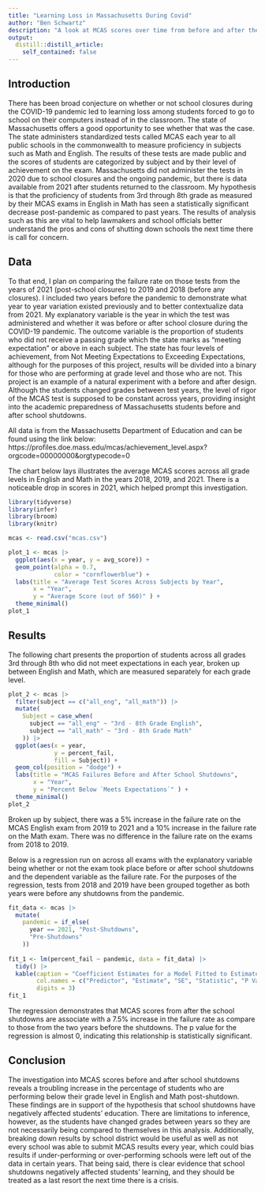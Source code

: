 ```yaml
---
title: "Learning Loss in Massachusetts During Covid"
author: "Ben Schwartz"
description: "A look at MCAS scores over time from before and after the school shutdowns during the COVID-19 pandemic"
output:
  distill::distill_article:
    self_contained: false
---
```




## Introduction

There has been broad conjecture on whether or not school closures during the COVID-19 pandemic led to learning loss among students forced to go to school on their computers instead of in the classroom. The state of Massachusetts offers a good opportunity to see whether that was the case. The state administers standardized tests called MCAS each year to all public schools in the commonwealth to measure proficiency in subjects such as Math and English. The results of these tests are made public and the scores of students are categorized by subject and by their level of achievement on the exam. Massachusetts did not administer the tests in 2020 due to school closures and the ongoing pandemic, but there is data available from 2021 after students returned to the classroom. My hypothesis is that the proficiency of students from 3rd through 8th grade as measured by their MCAS exams in English in Math has seen a statistically significant decrease post-pandemic as compared to past years. The results of analysis such as this are vital to help lawmakers and school officials better understand the pros and cons of shutting down schools the next time there is call for concern.

## Data

To that end, I plan on comparing the failure rate on those tests from the years of 2021 (post-school closures) to 2019 and 2018 (before any closures). I included two years before the pandemic to demonstrate what year to year variation existed previously and to better contextualize data from 2021. My explanatory variable is the year in which the test was administered and whether it was before or after school closure during the COVID-19 pandemic. The outcome variable is the proportion of students who did not receive a passing grade which the state marks as "meeting expectation" or above in each subject. The state has four levels of achievement, from Not Meeting Expectations to Exceeding Expectations, although for the purposes of this project, results will be divided into a binary for those who are performing at grade level and those who are not. This project is an example of a natural experiment with a before and after design. Although the students changed grades between test years, the level of rigor of the MCAS test is supposed to be constant across years, providing insight into the academic preparedness of Massachusetts students before and after school shutdowns.

All data is from the Massachusetts Department of Education and can be found using the link below:
https://profiles.doe.mass.edu/mcas/achievement_level.aspx?orgcode=00000000&orgtypecode=0

The chart below lays illustrates the average MCAS scores across all grade levels in English and Math in the years 2018, 2019, and 2021. There is a noticeable drop in scores in 2021, which helped prompt this investigation.



```r
library(tidyverse)
library(infer)
library(broom)
library(knitr)

mcas <- read.csv("mcas.csv")

plot_1 <- mcas |>
  ggplot(aes(x = year, y = avg_score)) +
  geom_point(alpha = 0.7, 
             color = "cornflowerblue") +
  labs(title = "Average Test Scores Across Subjects by Year", 
       x = "Year", 
       y = "Average Score (out of 560)" ) +
  theme_minimal()
plot_1
```

## Results

The following chart presents the proportion of students across all grades 3rd through 8th who did not meet expectations in each year, broken up between English and Math, which are measured separately for each grade level.



```r
plot_2 <- mcas |>
  filter(subject == c("all_eng", "all_math")) |>
  mutate(
    Subject = case_when(
      subject == "all_eng" ~ "3rd - 8th Grade English",
      subject == "all_math" ~ "3rd - 8th Grade Math"
    )) |>
  ggplot(aes(x = year, 
             y = percent_fail, 
             fill = Subject)) +
  geom_col(position = "dodge") +
  labs(title = "MCAS Failures Before and After School Shutdowns", 
       x = "Year", 
       y = "Percent Below `Meets Expectations`" ) +
  theme_minimal()
plot_2
```

Broken up by subject, there was a 5% increase in the failure rate on the MCAS English exam from 2019 to 2021 and a 10% increase in the failure rate on the Math exam. There was no difference in the failure rate on the exams from 2018 to 2019.

Below is a regression run on across all exams with the explanatory variable being whether or not the exam took place before or after school shutdowns and the dependent variable as the failure rate. For the purposes of the regression, tests from 2018 and 2019 have been grouped together as both years were before any shutdowns from the pandemic.



```r
fit_data <- mcas |>
  mutate(
    pandemic = if_else(
      year == 2021, "Post-Shutdowns",
      "Pre-Shutdowns"
    ))
  
fit_1 <- lm(percent_fail ~ pandemic, data = fit_data) |>
  tidy() |>
  kable(caption = "Coefficient Estimates for a Model Fitted to Estimate Variation in Failure Rate on Math and English MCAS",
        col.names = c("Predictor", "Estimate", "SE", "Statistic", "P Value"),
        digits = 3)
fit_1
```



The regression demonstrates that MCAS scores from after the school shutdowns are associate with a 7.5% increase in the failure rate as compare to those from the two years before the shutdowns. The p value for the regression is almost 0, indicating this relationship is statistically significant.

## Conclusion

The investigation into MCAS scores before and after school shutdowns reveals a troubling increase in the percentage of students who are performing below their grade level in English and Math post-shutdown. These findings are in support of the hypothesis that school shutdowns have negatively affected students' education. There are limitations to inference, however, as the students have changed grades between years so they are not necessarily being compared to themselves in this analysis. Additionally, breaking down results by school district would be useful as well as not every school was able to submit MCAS results every year, which could bias results if under-performing or over-performing schools were left out of the data in certain years. That being said, there is clear evidence that school shutdowns negatively affected students' learning, and they should be treated as a last resort the next time there is a crisis.